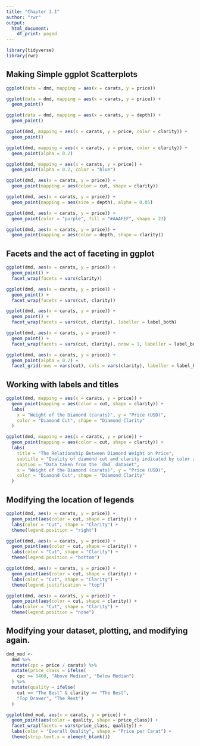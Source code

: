 ```yaml
---
title: "Chapter 3.1"
author: "rwr"
output: 
  html_document:
    df_print: paged
---
```


```r
library(tidyverse)
library(rwr)
```


## Making Simple ggplot Scatterplots

```r
ggplot(data = dmd, mapping = aes(x = carats, y = price))
```


```r
ggplot(data = dmd, mapping = aes(x = carats, y = price)) +
  geom_point()
```


```r
ggplot(data = dmd, mapping = aes(x = carats, y = depth)) +
  geom_point()
```

```r
ggplot(dmd, mapping = aes(x = carats, y = price, color = clarity)) +
  geom_point()
```


```r
ggplot(dmd, mapping = aes(x = carats, y = price, color = clarity)) +
  geom_point(alpha = 0.2)
```


```r
ggplot(dmd, mapping = aes(x = carats, y = price)) +
  geom_point(alpha = 0.2, color = "blue")
```


```r
ggplot(dmd, aes(x = carats, y = price)) +
  geom_point(mapping = aes(color = cut, shape = clarity))
```

```r
ggplot(dmd, aes(x = carats, y = price)) +
  geom_point(mapping = aes(size = depth), alpha = 0.05)
```

```r
ggplot(dmd, aes(x = carats, y = price)) +
  geom_point(color = "purple", fill = "#AAAFEF", shape = 23)
```

```r
ggplot(dmd, aes(x = carats, y = price)) +
  geom_point(mapping = aes(color = depth, shape = clarity))
```


## Facets and the act of faceting in ggplot

```r
ggplot(dmd, aes(x = carats, y = price)) +
  geom_point() +
  facet_wrap(facets = vars(clarity))
```


```r
ggplot(dmd, aes(x = carats, y = price)) +
  geom_point() +
  facet_wrap(facets = vars(cut, clarity))
```


```r
ggplot(dmd, aes(x = carats, y = price)) +
  geom_point() +
  facet_wrap(facets = vars(cut, clarity), labeller = label_both)
```


```r
ggplot(dmd, aes(x = carats, y = price)) +
  geom_point() +
  facet_wrap(facets = vars(cut, clarity), nrow = 1, labeller = label_both)
```


```r
ggplot(dmd, aes(x = carats, y = price)) +
  geom_point(alpha = 0.2) +
  facet_grid(rows = vars(cut), cols = vars(clarity), labeller = label_both)
```


## Working with labels and titles

```r
ggplot(dmd, mapping = aes(x = carats, y = price)) +
  geom_point(mapping = aes(color = cut, shape = clarity)) +
  labs(
    x = "Weight of the Diamond (carats)", y = "Price (USD)",
    color = "Diamond Cut", shape = "Diamond Clarity"
  )
```


```r
ggplot(dmd, mapping = aes(x = carats, y = price)) +
  geom_point(mapping = aes(color = cut, shape = clarity)) +
  labs(
    title = "The Relationship Between Diamond Weight on Price",
    subtitle = "Quality of diamond cut and clarity indicated by color and shape",
    caption = "Data taken from the `dmd` dataset",
    x = "Weight of the Diamond (carats)", y = "Price (USD)",
    color = "Diamond Cut", shape = "Diamond Clarity"
  )
```


## Modifying the location of legends

```r
ggplot(dmd, aes(x = carats, y = price)) +
  geom_point(aes(color = cut, shape = clarity)) +
  labs(color = "Cut", shape = "Clarity") +
  theme(legend.position = "right")
```

```r
ggplot(dmd, aes(x = carats, y = price)) +
  geom_point(aes(color = cut, shape = clarity)) +
  labs(color = "Cut", shape = "Clarity") +
  theme(legend.position = "bottom")
```

```r
ggplot(dmd, aes(x = carats, y = price)) +
  geom_point(aes(color = cut, shape = clarity)) +
  labs(color = "Cut", shape = "Clarity") +
  theme(legend.justification = "top")
```

```r
ggplot(dmd, aes(x = carats, y = price)) +
  geom_point(aes(color = cut, shape = clarity)) +
  labs(color = "Cut", shape = "Clarity") +
  theme(legend.position = "none")
```


## Modifying your dataset, plotting, and modifying again.

```r
dmd_mod <- 
  dmd %>%
  mutate(cpc = price / carats) %>%
  mutate(price_class = ifelse(
    cpc >= 3460, "Above Median", "Below Median")
  ) %>%
  mutate(quality = ifelse(
    cut == "The Best" & clarity == "The Best",
    "Top Drawer", "The Rest")
  )

ggplot(dmd_mod, aes(x = carats, y = price)) +
  geom_point(aes(color = quality, shape = price_class)) +
  facet_wrap(facets = vars(price_class, quality)) +
  labs(color = "Overall Quality", shape = "Price per Carat") +
  theme(strip.text.x = element_blank())
```
